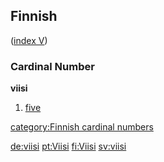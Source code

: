 ==Finnish==
([[Wiktionary:Finnish_index_v|index V]])

===Cardinal Number===
'''viisi'''
#[[five]]

[[category:Finnish cardinal numbers]]

[[de:viisi]]
[[pt:Viisi]]
[[fi:Viisi]]
[[sv:viisi]]